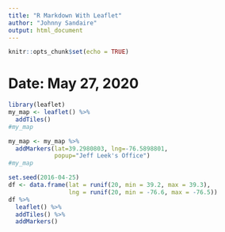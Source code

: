 ```yaml
---
title: "R Markdown With Leaflet"
author: "Johnny Sandaire"
output: html_document
---
```


```r
knitr::opts_chunk$set(echo = TRUE)
```

# Date: May 27, 2020


```r
library(leaflet)
my_map <- leaflet() %>% 
  addTiles()
#my_map

my_map <- my_map %>%
  addMarkers(lat=39.2980803, lng=-76.5898801, 
             popup="Jeff Leek's Office")
#my_map

set.seed(2016-04-25)
df <- data.frame(lat = runif(20, min = 39.2, max = 39.3),
                 lng = runif(20, min = -76.6, max = -76.5))
df %>% 
  leaflet() %>%
  addTiles() %>%
  addMarkers()
```
